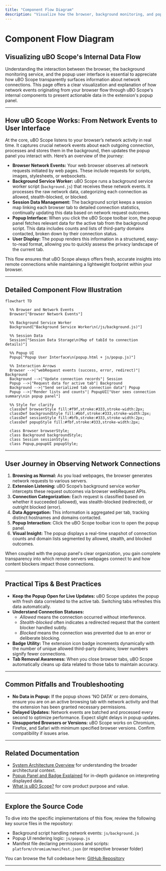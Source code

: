 ```yaml
---
title: "Component Flow Diagram"
description: "Visualize how the browser, background monitoring, and popup user interface interconnect. See the flow from browser network events through the background data processor into the user's view."
---
```


# Component Flow Diagram

## Visualizing uBO Scope's Internal Data Flow

Understanding the interaction between the browser, the background monitoring service, and the popup user interface is essential to appreciate how uBO Scope transparently surfaces information about network connections. This page offers a clear visualization and explanation of how network events originating from your browser flow through uBO Scope's internal components to present actionable data in the extension's popup panel.

---

## How uBO Scope Works: From Network Events to User Interface

At the core, uBO Scope listens to your browser’s network activity in real time. It captures crucial network events about each outgoing connection, processes and stores them in the background, then updates the popup panel you interact with. Here’s an overview of the journey:

- **Browser Network Events:** Your web browser observes all network requests initiated by web pages. These include requests for scripts, images, stylesheets, or websockets.
- **Background Service Worker:** uBO Scope runs a background service worker script (`background.js`) that receives these network events. It processes the raw network data, categorizing each connection as allowed, stealth-blocked, or blocked.
- **Session Data Management:** The background script keeps a session map linking each browser tab to detailed connection statistics, continually updating this data based on network request outcomes.
- **Popup Interface:** When you click the uBO Scope toolbar icon, the popup panel fetches relevant data for the active tab from the background script. This data includes counts and lists of third-party domains contacted, broken down by their connection status.
- **User Display:** The popup renders this information in a structured, easy-to-read format, allowing you to quickly assess the privacy landscape of the current tab.

This flow ensures that uBO Scope always offers fresh, accurate insights into remote connections while maintaining a lightweight footprint within your browser.

---

## Detailed Component Flow Illustration

```mermaid
flowchart TD

  %% Browser and Network Events
  Browser["Browser Network Events"]

  %% Background Service Worker
  Background["Background Service Worker\n(/js/background.js)"]

  %% Session Data
  Session["Session Data Storage\n(Map of tabId to connection details)"]

  %% Popup UI
  Popup["Popup User Interface\n(popup.html + js/popup.js)"]

  %% Interaction Arrows
  Browser -->|"webRequest events (success, error, redirect)"| Background
  Background -->|"Update connection records"| Session
  Popup -->|"Request data for active tab"| Background
  Background -->|"Send serialized tab connection data"| Popup
  Popup -->|"Render lists and counts"| PopupUI["User sees connection summary\nin popup panel"]

  %% Style for clarity
  classDef browserStyle fill:#f9f,stroke:#333,stroke-width:2px;
  classDef backgroundStyle fill:#bbf,stroke:#333,stroke-width:2px;
  classDef sessionStyle fill:#bfb,stroke:#333,stroke-width:2px;
  classDef popupStyle fill:#fbf,stroke:#333,stroke-width:2px;

  class Browser browserStyle;
  class Background backgroundStyle;
  class Session sessionStyle;
  class Popup,popupUI popupStyle;

```

---

## User Journey in Observing Network Connections

1. **Browsing as Normal:** As you load webpages, the browser generates network requests to various servers.
2. **Extension Listening:** uBO Scope’s background service worker intercepts these request outcomes via browser webRequest APIs.
3. **Connection Categorization:** Each request is classified based on whether it succeeded (allowed), was stealth-blocked (redirected), or outright blocked (error).
4. **Data Aggregation:** This information is aggregated per tab, tracking distinct hostnames and domains contacted.
5. **Popup Interaction:** Click the uBO Scope toolbar icon to open the popup panel.
6. **Visual Insight:** The popup displays a real-time snapshot of connection counts and domain lists segmented by allowed, stealth, and blocked outcomes.

When coupled with the popup panel's clear organization, you gain complete transparency into which remote servers webpages connect to and how content blockers impact those connections.

---

## Practical Tips & Best Practices

- **Keep the Popup Open for Live Updates:** uBO Scope updates the popup with fresh data correlated to the active tab. Switching tabs refreshes this data automatically.
- **Understand Connection Statuses:**
  - *Allowed* means the connection occurred without interference.
  - *Stealth-blocked* often indicates a redirected request that the content blocker handled subtly.
  - *Blocked* means the connection was prevented due to an error or deliberate blocking.
- **Badge Utility:** The extension icon badge increments dynamically with the number of unique allowed third-party domains; lower numbers signify fewer connections.
- **Tab Removal Awareness:** When you close browser tabs, uBO Scope automatically cleans up data related to those tabs to maintain accuracy.

---

## Common Pitfalls and Troubleshooting

- **No Data in Popup:** If the popup shows 'NO DATA' or zero domains, ensure you are on an active browsing tab with network activity and that the extension has been granted necessary permissions.
- **Delayed Updates:** Network events are batched and processed every second to optimize performance. Expect slight delays in popup updates.
- **Unsupported Browsers or Versions:** uBO Scope works on Chromium, Firefox, and Safari with minimum specified browser versions. Confirm compatibility if issues arise.

---

## Related Documentation

- [System Architecture Overview](/overview/architecture-and-concepts/system-architecture) for understanding the broader architectural context.
- [Popup Panel and Badge Explained](/overview/feature-overview-usage/popover-and-badge) for in-depth guidance on interpreting displayed data.
- [What is uBO Scope?](/overview/introduction-and-value/what-is-ubo-scope) for core product purpose and value.

---

## Explore the Source Code

To dive into the specific implementations of this flow, review the following key source files in the repository:

- Background script handling network events: `js/background.js`
- Popup UI rendering logic: `js/popup.js`
- Manifest file declaring permissions and scripts: `platform/chromium/manifest.json` (or respective browser folder)

You can browse the full codebase here: [GitHub Repository](https://github.com/gorhill/uBO-Scope)

---